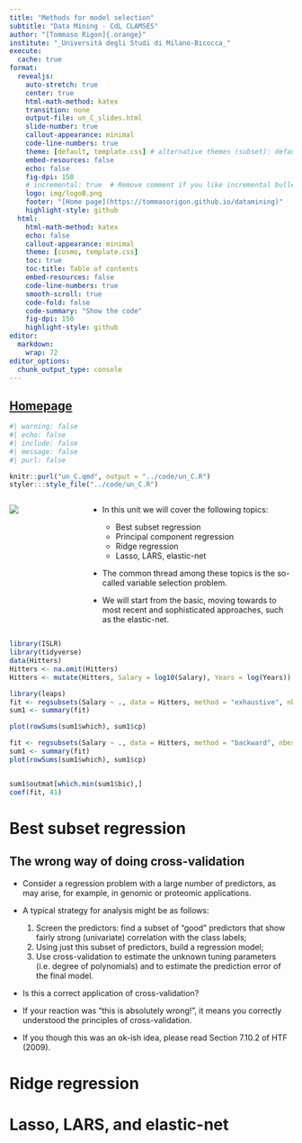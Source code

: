 ```yaml
---
title: "Methods for model selection"
subtitle: "Data Mining - CdL CLAMSES"
author: "[Tommaso Rigon]{.orange}"
institute: "_Università degli Studi di Milano-Bicocca_"
execute:
  cache: true
format:
  revealjs:
    auto-stretch: true
    center: true
    html-math-method: katex
    transition: none
    output-file: un_C_slides.html
    slide-number: true
    callout-appearance: minimal
    code-line-numbers: true
    theme: [default, template.css] # alternative themes (subset): default, night, dark
    embed-resources: false
    echo: false
    fig-dpi: 150
    # incremental: true  # Remove comment if you like incremental bullet points
    logo: img/logoB.png
    footer: "[Home page](https://tommasorigon.github.io/datamining)"
    highlight-style: github
  html:
    html-math-method: katex
    echo: false
    callout-appearance: minimal
    theme: [cosmo, template.css]
    toc: true
    toc-title: Table of contents
    embed-resources: false
    code-line-numbers: true
    smooth-scroll: true
    code-fold: false
    code-summary: "Show the code"
    fig-dpi: 150
    highlight-style: github
editor: 
  markdown: 
    wrap: 72
editor_options: 
  chunk_output_type: console
---
```


## [Homepage](../index.html)

```r
#| warning: false
#| echo: false
#| include: false
#| message: false
#| purl: false

knitr::purl("un_C.qmd", output = "../code/un_C.R")
styler:::style_file("../code/un_C.R")
```

::: columns
::: {.column width="25%"}
![](img/lasso.png){}
:::

::: {.column width="75%"}
-   In this unit we will cover the following [topics]{.orange}:

    -   Best subset regression
    -   Principal component regression
    -   Ridge regression
    -   Lasso, LARS, elastic-net
    
- The common thread among these topics is the so-called [variable selection]{.blue} problem.

- We will start from the basic, moving towards to most recent and sophisticated approaches, such as the elastic-net.
:::
:::

```r
library(ISLR)
library(tidyverse)
data(Hitters)
Hitters <- na.omit(Hitters)
Hitters <- mutate(Hitters, Salary = log10(Salary), Years = log(Years))
```
    
```r
library(leaps)
fit <- regsubsets(Salary ~ ., data = Hitters, method = "exhaustive", nbest = 1, nvmax = 20)
sum1 <- summary(fit)

plot(rowSums(sum1$which), sum1$cp)

fit <- regsubsets(Salary ~ ., data = Hitters, method = "backward", nbest = 1, nvmax = 20)
sum1 <- summary(fit)
plot(rowSums(sum1$which), sum1$cp)


sum1$outmat[which.min(sum1$bic),]
coef(fit, 41)
```



# Best subset regression

## The wrong way of doing cross-validation

::: incremental

- Consider a regression problem with a [large number of predictors]{.blue}, as may arise, for example, in genomic or proteomic applications. 

- A typical strategy for analysis might be as follows:

  1. Screen the predictors: find a subset of "good" predictors that show fairly strong (univariate) correlation with the class labels;
  2. Using just this subset of predictors, build a regression model;
  3. Use cross-validation to estimate the unknown tuning parameters (i.e. degree of polynomials) and to estimate the prediction error of the final model.

- Is this a correct application of cross-validation? 

- If your reaction was "[this is  absolutely wrong!]{.orange}", it means you correctly understood the principles of cross-validation. 

- If you though this was an ok-ish idea, please read [Section 7.10.2]{.blue} of HTF (2009).
:::


# Ridge regression

# Lasso, LARS, and elastic-net

